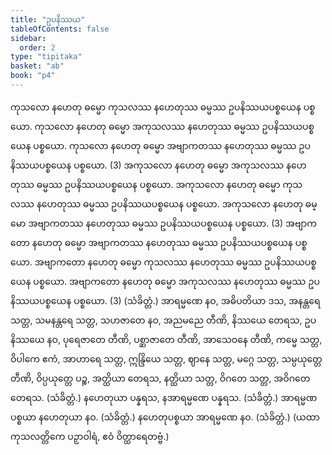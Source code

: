 ```yaml
---
title: "ဥပနိဿယ"
tableOfContents: false
sidebar:
  order: 2
type: "tipitaka"
basket: "ab"
book: "p4"
---
```



<DynamicBreadcrumb />

<Division number="23" book="p4" e="ch" v="39" p="474">

<Paragraph number="72" book="p4">
ကုသလော နဟေတု ဓမ္မော ကုသလဿ နဟေတုဿ ဓမ္မဿ ဥပနိဿယပစ္စယေန ပစ္စယော. ကုသလော နဟေတု ဓမ္မော အကုသလဿ နဟေတုဿ ဓမ္မဿ ဥပနိဿယပစ္စယေန ပစ္စယော. ကုသလော နဟေတု ဓမ္မော အဗျာကတဿ နဟေတုဿ ဓမ္မဿ ဥပနိဿယပစ္စယေန ပစ္စယော. (3)
</Paragraph>

<Paragraph number="73" book="p4">
အကုသလော နဟေတု ဓမ္မော အကုသလဿ နဟေတုဿ ဓမ္မဿ ဥပနိဿယပစ္စယေန ပစ္စယော. အကုသလော နဟေတု ဓမ္မော ကုသလဿ နဟေတုဿ ဓမ္မဿ ဥပနိဿယပစ္စယေန ပစ္စယော. အကုသလော နဟေတု ဓမ္မော အဗျာကတဿ နဟေတုဿ ဓမ္မဿ ဥပနိဿယပစ္စယေန ပစ္စယော. (3)
</Paragraph>

<Paragraph number="74" book="p4">
အဗျာကတော နဟေတု ဓမ္မော အဗျာကတဿ နဟေတုဿ ဓမ္မဿ ဥပနိဿယပစ္စယေန ပစ္စယော. အဗျာကတော နဟေတု ဓမ္မော ကုသလဿ နဟေတုဿ ဓမ္မဿ ဥပနိဿယပစ္စယေန ပစ္စယော. အဗျာကတော နဟေတု ဓမ္မော အကုသလဿ နဟေတုဿ ဓမ္မဿ ဥပနိဿယပစ္စယေန ပစ္စယော. (3) (သံခိတ္တံ.)
</Paragraph>

</Division>
<Division number="24" book="p4" e="ch" v="39" p="475">

<Paragraph number="75" book="p4">
အာရမ္မဏေ နဝ, အဓိပတိယာ ဒသ, အနန္တရေ သတ္တ, သမနန္တရေ သတ္တ, သဟဇာတေ နဝ, အညမညေ တီဏိ, နိဿယေ တေရသ, ဥပနိဿယေ နဝ, ပုရေဇာတေ တီဏိ, ပစ္ဆာဇာတေ တီဏိ, အာသေဝနေ တီဏိ, ကမ္မေ သတ္တ, ဝိပါကေ ဧကံ, အာဟာရေ သတ္တ, ဣန္ဒြိယေ သတ္တ, ဈာနေ သတ္တ, မဂ္ဂေ သတ္တ, သမ္ပယုတ္တေ တီဏိ, ဝိပ္ပယုတ္တေ ပဉ္စ, အတ္ထိယာ တေရသ, နတ္ထိယာ သတ္တ, ဝိဂတေ သတ္တ, အဝိဂတေ တေရသ. (သံခိတ္တံ.)
</Paragraph>

<Paragraph number="76" book="p4">
နဟေတုယာ ပန္နရသ, နအာရမ္မဏေ ပန္နရသ. (သံခိတ္တံ.)
</Paragraph>

<Paragraph number="77" book="p4">
အာရမ္မဏပစ္စယာ နဟေတုယာ နဝ. (သံခိတ္တံ.)
</Paragraph>

<Paragraph number="78" book="p4">
နဟေတုပစ္စယာ အာရမ္မဏေ နဝ. (သံခိတ္တံ.)
</Paragraph>

<Paragraph number="79" book="p4">
(ယထာ ကုသလတ္တိကေ ပဉှာဝါရံ, ဧဝံ ဝိတ္ထာရေတဗ္ဗံ.)
</Paragraph>
</Division>